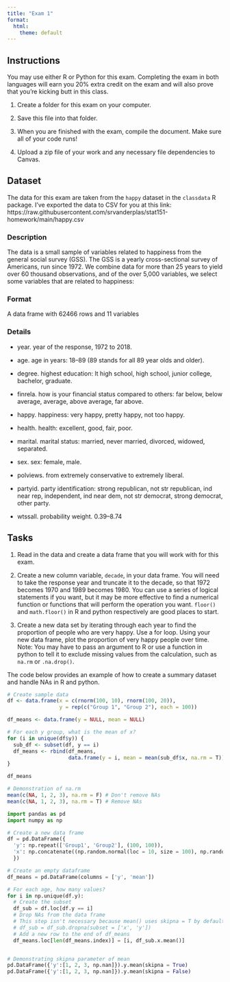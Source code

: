 ```yaml
---
title: "Exam 1"
format:
  html:
    theme: default
---
```


## Instructions

You may use either R or Python for this exam. 
Completing the exam in both languages will earn you 20% extra credit on the exam and will also prove that you're kicking butt in this class.


1. Create a folder for this exam on your computer. 

2. Save this file into that folder. 

3. When you are finished with the exam, compile the document. Make sure all of your code runs!

4. Upload a zip file of your work and any necessary file dependencies to Canvas.


## Dataset

The data for this exam are taken from the `happy` dataset in the `classdata` R package. I've exported the data to CSV for you at this link: https://raw.githubusercontent.com/srvanderplas/stat151-homework/main/happy.csv

### Description
The data is a small sample of variables related to happiness from the general social survey (GSS). The GSS is a yearly cross-sectional survey of Americans, run since 1972. We combine data for more than 25 years to yield over 60 thousand observations, and of the over 5,000 variables, we select some variables that are related to happiness:

### Format
A data frame with 62466 rows and 11 variables

### Details

- year. year of the response, 1972 to 2018.

- age. age in years: 18–89 (89 stands for all 89 year olds and older).

- degree. highest education: lt high school, high school, junior college, bachelor, graduate.

- finrela. how is your financial status compared to others: far below, below average, average, above average, far above.

- happy. happiness: very happy, pretty happy, not too happy.

- health. health: excellent, good, fair, poor.

- marital. marital status: married, never married, divorced, widowed, separated.

- sex. sex: female, male.

- polviews. from extremely conservative to extremely liberal.

- partyid. party identification: strong republican, not str republican, ind near rep, independent, ind near dem, not str democrat, strong democrat, other party.

- wtssall. probability weight. 0.39–8.74

## Tasks

1. Read in the data and create a data frame that you will work with for this exam.

2. Create a new column variable, `decade`, in your data frame. You will need to take the response year and truncate it to the decade, so that 1972 becomes 1970 and 1989 becomes 1980. You can use a series of logical statements if you want, but it may be more effective to find a numerical function or functions that will perform the operation you want. `floor()` and `math.floor()` in R and python respectively are good places to start.

3. Create a new data set by iterating through each year to find the proportion of people who are very happy. Use a for loop. Using your new data frame, plot the proportion of very happy people over time. Note: You may have to pass an argument to R or use a function in python to tell it to exclude missing values from the calculation, such as `na.rm` or `.na.drop()`. 

The code below provides an example of how to create a summary dataset and handle NAs in R and python.
```r
# Create sample data
df <- data.frame(x = c(rnorm(100, 10), rnorm(100, 20)),
                 y = rep(c("Group 1", "Group 2"), each = 100))

df_means <- data.frame(y = NULL, mean = NULL)

# For each y group, what is the mean of x?
for (i in unique(df$y)) {
  sub_df <- subset(df, y == i)
  df_means <- rbind(df_means, 
                    data.frame(y = i, mean = mean(sub_df$x, na.rm = T)))
}

df_means

# Demonstration of na.rm
mean(c(NA, 1, 2, 3), na.rm = F) # Don't remove NAs
mean(c(NA, 1, 2, 3), na.rm = T) # Remove NAs
```

```python
import pandas as pd
import numpy as np

# Create a new data frame
df = pd.DataFrame({
  'y': np.repeat(['Group1', 'Group2'], (100, 100)), 
  'x': np.concatenate((np.random.normal(loc = 10, size = 100), np.random.normal(loc = 12, size = 100)), axis = None)
  })

# Create an empty dataframe
df_means = pd.DataFrame(columns = ['y', 'mean'])

# For each age, how many values?
for i in np.unique(df.y):
  # Create the subset
  df_sub = df.loc[df.y == i]
  # Drop NAs from the data frame
  # This step isn't necessary because mean() uses skipna = T by default
  # df_sub = df_sub.dropna(subset = ['x', 'y']) 
  # Add a new row to the end of df_means
  df_means.loc[len(df_means.index)] = [i, df_sub.x.mean()]


# Demonstrating skipna parameter of mean
pd.DataFrame({'y':[1, 2, 3, np.nan]}).y.mean(skipna = True)
pd.DataFrame({'y':[1, 2, 3, np.nan]}).y.mean(skipna = False)
```